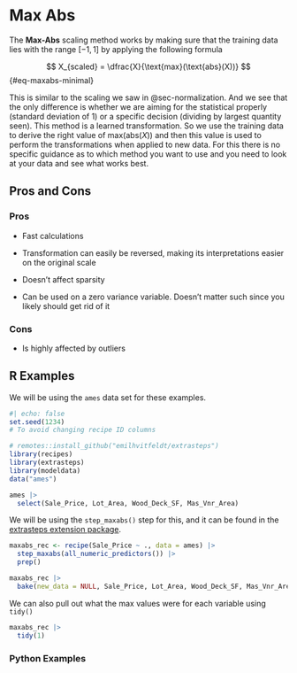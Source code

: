 # Max Abs {#sec-maxabs}

The **Max-Abs** scaling method works by making sure that the training data lies with the range $[-1, 1]$ by applying the following formula

$$
X_{scaled} = \dfrac{X}{\text{max}(\text{abs}(X))}
$$ {#eq-maxabs-minimal}

This is similar to the scaling we saw in @sec-normalization. And we see that the only difference is whether we are aiming for the statistical properly (standard deviation of 1) or a specific decision (dividing by largest quantity seen). This method is a learned transformation. So we use the training data to derive the right value of $\text{max}(\text{abs}(X))$ and then this value is used to perform the transformations when applied to new data. For this there is no specific guidance as to which method you want to use and you need to look at your data and see what works best.

## Pros and Cons

### Pros

-   Fast calculations

-   Transformation can easily be reversed, making its interpretations easier on the original scale

-   Doesn't affect sparsity

-   Can be used on a zero variance variable. Doesn't matter such since you likely should get rid of it

### Cons

-   Is highly affected by outliers

## R Examples

We will be using the `ames` data set for these examples.

```r
#| echo: false
set.seed(1234)
# To avoid changing recipe ID columns
```

```r
# remotes::install_github("emilhvitfeldt/extrasteps")
library(recipes)
library(extrasteps)
library(modeldata)
data("ames")

ames |>
  select(Sale_Price, Lot_Area, Wood_Deck_SF, Mas_Vnr_Area)
```

We will be using the `step_maxabs()` step for this, and it can be found in the [extrasteps extension package](https://github.com/EmilHvitfeldt/extrasteps/).

```r
maxabs_rec <- recipe(Sale_Price ~ ., data = ames) |>
  step_maxabs(all_numeric_predictors()) |>
  prep()

maxabs_rec |>
  bake(new_data = NULL, Sale_Price, Lot_Area, Wood_Deck_SF, Mas_Vnr_Area)
```

We can also pull out what the max values were for each variable using `tidy()`

```r
maxabs_rec |>
  tidy(1)
```

### Python Examples
